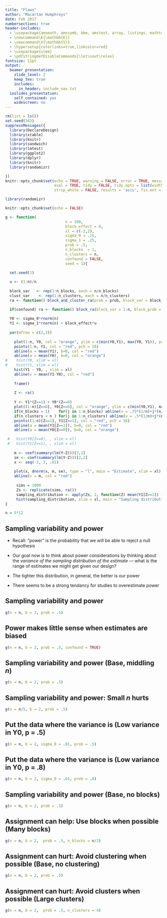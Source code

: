 ```yaml
---
title: "Flaws"
author: "Macartan Humphreys"
date: Feb 2017
numbersections: true
header-includes:
  - \usepackage{amsmath, amssymb, bbm, amstext, array, listings, mathtools, multicolumn, caption, color, graphics, ulem, caption, changepage, atbegshi, soul}
  - \newcommand\E{\mathbb{E}}
  - \newcommand\V{\mathbb{V}}
  - \hypersetup{colorlinks=true,linkcolor=red}
  - \usepackage{ulem}
  - \pdfstringdefDisableCommands{\let\sout\relax}
fontsize: 11pt  
output:
  beamer_presentation:
    slide_level: 2
    keep_tex: true
    includes:
      in_header: include_nav.txt
  ioslides_presentation:
    self_contained: yes
    widescreen: no
---
```

  
```r
rm(list = ls())
set.seed(343)
suppressMessages({
  library(DeclareDesign)
  library(xtable)
  library(knitr)
  library(sandwich)
  library(lmtest)
  library(ggplot2)
  library(dplyr)
  library(knitr)
  library(randomizr)

})
knitr::opts_chunk$set(echo = TRUE, warning = FALSE, error = TRUE, message = FALSE, 
                      eval = TRUE, tidy = FALSE, tidy.opts = list(width.cutoff = 50),
                      strip_white = FALSE, results = 'asis', fix.ext = 'pdf', cache = FALSE)

library(randomizr)
```


```r
knitr::opts_chunk$set(echo = FALSE)
```

```r
g <- function(
                           n = 100, 
                           block_effect = 0, 
                           xl = c(-2,2), 
                           sigma_0 = .25, 
                           sigma_1 = .25, 
                           prob = .5,
                           n_blocks  = 1,
                           n_clusters = n,
                           confound = FALSE,
                           seed = 1){

  set.seed(1)
  
  u <- (1:n)/n
  
  block_var   <- rep(1:n_blocks, each = n/n_blocks)
  clust_var    <- rep(1:n_clusters, each = n/n_clusters)
  ra <- function() block_and_cluster_ra(prob = prob, block_var = block_var, clust_var = clust_var)

  if(confound) ra <- function() block_ra(block_var = 1:n, block_prob = seq(.01, .99, length = n))  
  
  Y0 <- sigma_0*rnorm(n) 
  Y1 <- sigma_1*rnorm(n) + block_effect*u
 
  par(mfrow = c(2,3))
  
    plot(1:n, Y0, col = "orange", ylim = c(min(Y0,Y1), max(Y0, Y1)), pch = 16, ylab = "Y0, Y1", xlab = "Potential Confound")
    points(1:n, Y1, col = "red", pch = 16)
    abline(a = mean(Y1), b=0, col = "red")
    abline(a = mean(Y0), b=0, col = "orange")
#    hist(Y0, xlim = xl)
#    hist(Y1, xlim = xl)
    hist(Y1 - Y0, , xlim = xl)
    abline(v = mean(Y1-Y0), col = "red")
    
    frame()
    
    Z <- ra()
    
    Y <- Y1*(Z==1) + Y0*(Z==0)
    plot((1:n)[Z==0], Y0[Z==0], col = "orange", ylim = c(min(Y0,Y1), max(Y0, Y1)), pch = 16, , ylab = "Y0, Y1 | Z", xlab = "Potential Confound")
    if(n_blocks > 1)    for(j in 1:n_blocks) abline(v = .75*(1/n)+j*(n/n_blocks))
    if(n_clusters < n ) for(j in 1:n_clusters) abline(v = .5*(1/n)+j*(n/n_clusters))
    points((1:n)[Z==1], Y1[Z==1], col = "red", pch = 16)
    abline(a = mean(Y1[Z==1]), b=0, col = "red")
    abline(a = mean(Y0[Z==0]), b=0, col = "orange")

 #   hist(Y0[Z==0], , xlim = xl)
 #   hist(Y1[Z==1], , xlim = xl)
    
    m <- coef(summary(lm(Y~Z)))[2,1]
    se <- coef(summary(lm(Y~Z)))[2,2]
    x <- seq(-3, 3, .01)
    
    plot(x, dnorm(x, m, se), type = "l", main = "Estimate", xlim = xl)
    abline(v = m, col = "red")
    
     sims = 1000
     Zs <- replicate(sims, ra())
     sampling_distribution <- apply(Zs, 2, function(Z) mean(Y1[Z==1]) - mean(Y0[Z==0]))
     hist(sampling_distribution, xlim = xl, main = "Sampling distribution")
}

n = 5*12
```

## Sampling variability and power

* Recall: "power" is the probability that we will be able to reject a null hypothesis

* Our goal now is to think about power considerations by thinking about the *variance of the sampling distribution of the estimate* --- what is the range of estimates we might get given our design?

* The tighter this distribution, in general, the better is our power
  
* There seems to be a strong tendancy for studies to overestimate power

## Sampling variability and power

```r
g(n = n, b = 2, prob = .5)
```

## Power makes little sense when estimates are biased

```r
g(n = n, b = 2, prob = .5, confound = TRUE)
```


## Sampling variability and power (Base, middling $n$)

```r
g(n = n, b = 2, prob = .5)
```


## Sampling variability and power: Small $n$ hurts

```r
g(n = n/5, b = 2, prob = .5)
```




## Put the data where the variance is (Low variance in Y0, p = .5)

```r
g(n = n, b = 2, sigma_0 = .01, prob = .5)
```


## Put the data where the variance is  (Low variance in Y0, p = .8)

```r
g(n = n, b = 2, sigma_0 = .01, prob = .8)
```
 

## Sampling variability and power (Base, no blocks)

```r
g(n = n, b = 2, prob = .5)
```


## Assignment can help: Use blocks when possible (Many blocks)

```r
g(n = n, b = 2,  prob = .5, n_blocks = n/2)
```


## Assignment can hurt: Avoid clustering when possible (Base, no clustering)

```r
g(n = n, b = 2, prob = .5)
```


## Assignment can hurt: Avoid clusters when possible (Large clusters)

```r
g(n = n, b = 2,  prob = .5, n_clusters = 4)
```



